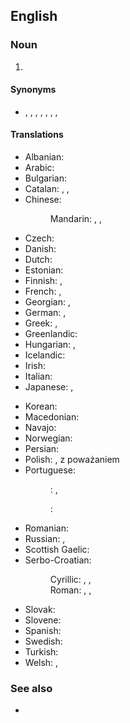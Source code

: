 ==English==
{{wikipedia|Valediction}}

===Noun===
{{en-plural noun}}

# {{lb|en|idiomatic}} {{non-gloss definition|Used as a [[polite]] closing of a [[letter]]}}

====Synonyms====
* {{l|en|regards}}, {{l|en|kind regards}}, {{l|en|kindest regards}}, {{l|en|best wishes}}, {{l|en|respectfully}}, {{l|en|yours sincerely}}, {{l|en|yours truly}}, {{l|en|yours faithfully}}

====Translations====
{{trans-top|polite closing of a letter}}
* Albanian: {{t|sq|të fala}}
* Arabic: {{t|ar|مَعَ أَطْيَب التَحْيَات}}
* Bulgarian: {{t|bg|с най-до́бри пожела́ния}}
* Catalan: {{t+|ca|atentament}}, {{t|ca|respectuosament}}, {{t+|ca|cordialment}}
* Chinese:
*: Mandarin: {{t|cmn|此致敬意|tr=cǐzhì jìngyì|sc=Hani}}, {{t+|cmn|此致敬禮|sc=Hani}}, {{t+|cmn|此致敬礼|tr=cǐzhì jìnglǐ|sc=Hani}}
* Czech: {{t|cs|s upřímným pozdravem}}
* Danish: {{t|da|med venlig hilsen}}
* Dutch: {{t|nl|met vriendelijke groeten}}
* Estonian: {{t|et|parimate tervitustega}}
* Finnish: {{t|fi|parhain terveisin}}, {{t|fi|ystävällisin terveisin}}
* French: {{t+|fr|cordialement}}, {{t+|fr|amicalement}}
* Georgian: {{t|ka|კეთილი სურვილებით}}, {{t|ka|პატივისცემით}}
* German: {{t|de|mit freundlichen Grüßen}}, {{t|de|mit herzlichen Grüßen}}
* Greek: {{t|el|με φιλικούς χαιρετισμούς|sc=Grek}}, {{t|el|καλοί σεβασμοί|sc=Grek}}
* Greenlandic: {{t|kl|inussiarnersumik inuulluaqqusillunga}}
* Hungarian: {{t|hu|szívélyes üdvözlettel}}, {{t|hu|üdvözlettel}}
* Icelandic: {{t+|is|kær kveðja}}
* Irish: {{t|ga|beir bua agus beannacht}}
* Italian: {{t|it|distinti saluti}}
* Japanese: {{t|ja|敬具|tr=けいぐ, keigu|sc=Jpan}}, {{t|ja|宜しくお願い致します|tr=よろしくおねがいいたします, yoroshiku o-negai itashimasu|sc=Jpan}}
{{trans-mid}}
* Korean: {{t|ko|안부 인사}}
* Macedonian: {{t|mk|срдечни поздрави|sc=Cyrl}}
* Navajo: {{t|nv|yáʼátʼéehgo nichʼoh haʼníi leʼ}}
* Norwegian: {{t|no|med vennlig hilsen}}
* Persian: {{t|fa|با احترام|tr=bâ ehterâm|sc=fa-Arab}}
* Polish: {{t|pl|załączam pozdrowienia}}, z poważaniem
* Portuguese:
*: {{qualifier|Brazil}}: {{t+|pt|atenciosamente}}, {{t|pt|cordialmente}}
*: {{qualifier|Portugal}}: {{t|pt|com os melhores cumprimentos}}
* Romanian: {{t|ro|toate cele bune}}
* Russian: {{t|ru|с наилу́чшими пожела́ниями}}, {{t|ru|с уваже́нием}}
* Scottish Gaelic: {{t|gd|le dùrachdan}}
* Serbo-Croatian:
*: Cyrillic: {{t|sh|с поштовањем}}, {{t|sh|срдачни поздрави}}, {{t|sh|уз срдачне поздраве}}
*: Roman: {{t|sh|s poštovanjem}}, {{t|sh|srdačni pozdravi}}, {{t|sh|uz srdačne pozdrave}}
* Slovak: {{t|sk|s úprimným pozdravom}}
* Slovene: {{t|sl|lep pozdrav}}
* Spanish: {{t+|es|atentamente}}
* Swedish: {{t+|sv|med vänliga hälsningar}}
* Turkish: {{t|tr|saygılarımla}}
* Welsh: {{t|cy|dymuniadau gorau}}, {{t|cy|cofion cynnes}}
{{trans-bottom}}

===See also===
* {{l|mul|73}}